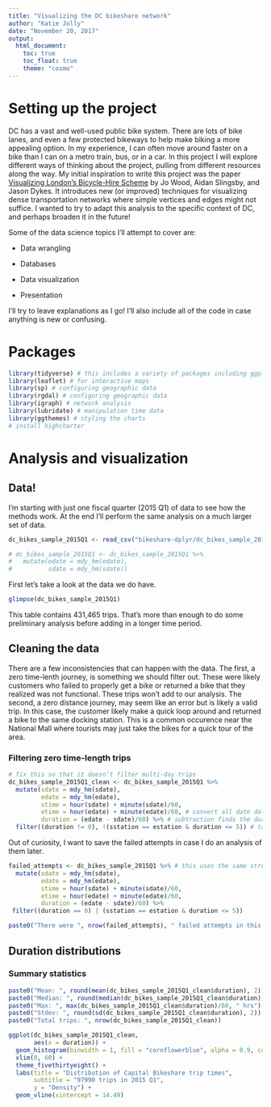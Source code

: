 ```yaml
---
title: "Visualizing the DC bikeshare network"
author: "Katie Jolly"
date: "November 20, 2017"
output: 
  html_document:
    toc: true
    toc_float: true
    theme: "cosmo"
---
```


# Setting up the project

DC has a vast and well-used public bike system. There are lots of bike lanes, and even a few protected bikeways to help make biking a more appealing option. In my experience, I can often move around faster on a bike than I can on a metro train, bus, or in a car. In this project I will explore different ways of thinking about the project, pulling from different resources along the way. My initial inspiration to write this project was the paper [Visualizing London's Bicycle-Hire Scheme](http://openaccess.city.ac.uk/538/) by Jo Wood, Aidan Slingsby, and Jason Dykes. It introduces new (or improved) techniques for visualizing dense transportation networks where simple vertices and edges might not suffice. I wanted to try to adapt this analysis to the specific context of DC, and perhaps broaden it in the future! 

Some of the data science topics I'll attempt to cover are:

* Data wrangling

* Databases

* Data visualization

* Presentation

I'll try to leave explanations as I go! I'll also include all of the code in case anything is new or confusing. 

# Packages

```r
library(tidyverse) # this includes a variety of packages including ggplot2, tidyr, dplyr, and stringr
library(leaflet) # for interactive maps
library(sp) # configuring geographic data
library(rgdal) # configuring geographic data
library(igraph) # network analysis
library(lubridate) # manipulation time data
library(ggthemes) # styling the charts
# install highcharter
```


# Analysis and visualization

## Data!

I'm starting with just one fiscal quarter (2015 Q1) of data to see how the methods work. At the end I'll perform the same analysis on a much larger set of data. 

```r
dc_bikes_sample_2015Q1 <- read_csv("bikeshare-dplyr/dc_bikes_sample_2015Q1.csv")

# dc_bikes_sample_2015Q1 <- dc_bikes_sample_2015Q1 %>%
#   mutate(edate = mdy_hm(edate),
#          sdate = mdy_hm(sdate))
```

First let's take a look at the data we do have. 

```r
glimpse(dc_bikes_sample_2015Q1)
```

This table contains 431,465 trips. That's more than enough to do some preliminary analysis before adding in a longer time period. 

## Cleaning the data

There are a few inconsistencies that can happen with the data. The first, a zero time-lenth journey, is something we should filter out. These were likely customers who failed to properly get a bike or returned a bike that they realized was not functional. These trips won't add to our analysis. The second, a zero distance journey, may seem like an error but is likely a valid trip. In this case, the customer likely make a quick loop around and returned a bike to the same docking station. This is a common occurence near the National Mall where tourists may just take the bikes for a quick tour of the area. 

### Filtering zero time-length trips

```r
# fix this so that it doesn't filter multi-day trips 
dc_bikes_sample_2015Q1_clean <- dc_bikes_sample_2015Q1 %>%
  mutate(sdate = mdy_hm(sdate),
         edate = mdy_hm(edate),
         stime = hour(sdate) + minute(sdate)/60,
         etime = hour(edate) + minute(edate)/60, # convert all date data to usable objects, and separate out hour and minute parts
         duration = (edate - sdate)/60) %>% # subtraction finds the duration in seconds. Divide by 60 to get minutes.
  filter((duration != 0), !(sstation == estation & duration <= 5)) # taking out trips with 0 duration or a very short duration with the same start and end station
```

Out of curiosity, I want to save the failed attempts in case I do an analysis of them later. 

```r
failed_attempts <- dc_bikes_sample_2015Q1 %>% # this uses the same structure as the chunk above
  mutate(sdate = mdy_hm(sdate),
         edate = mdy_hm(edate),
         stime = hour(sdate) + minute(sdate)/60,
         etime = hour(edate) + minute(edate)/60,
         duration = (edate - sdate)/60) %>%
 filter((duration == 0) | (sstation == estation & duration <= 5))

paste0("There were ", nrow(failed_attempts), " failed attempts in this data")
```

## Duration distributions

### Summary statistics 

```r
paste0("Mean: ", round(mean(dc_bikes_sample_2015Q1_clean$duration), 2))
paste0("Median: ", round(median(dc_bikes_sample_2015Q1_clean$duration), 2))
paste0("Max: ", max(dc_bikes_sample_2015Q1_clean$duration)/60, " hrs")
paste0("Stdev: ", round(sd(dc_bikes_sample_2015Q1_clean$duration), 2))
paste0("Total trips: ", nrow(dc_bikes_sample_2015Q1_clean))
```


```r
ggplot(dc_bikes_sample_2015Q1_clean, 
       aes(x = duration)) + 
  geom_histogram(binwidth = 1, fill = "cornflowerblue", alpha = 0.9, color = "lightgray") + 
  xlim(0, 60) +
  theme_fivethirtyeight() +
  labs(title = "Distribution of Capital Bikeshare trip times", 
       subtitle = "97990 trips in 2015 Q1",
       y = "Density") +
  geom_vline(xintercept = 14.49)
```



